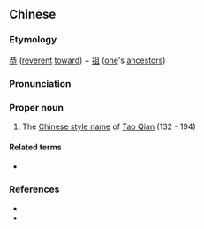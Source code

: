==Chinese==
{{zh-forms}}

===Etymology===
[[恭]] ([[reverent]] [[toward]]) + [[祖]] ([[one]]'s [[ancestors]])

===Pronunciation===
{{zh-pron
|m=Gōngzǔ
|cat=pn
}}

===Proper noun===
{{zh-proper noun}}

# The [[w:Chinese style name|Chinese style name]] of [[w:Tao Qian (Three Kingdoms)|Tao Qian]] (132 - 194)

====Related terms====
* {{zh-l|陶謙}}

===References===
* {{pedialite|陶謙|lang=zh}}
* {{pedialite|Tao Qian (Three Kingdoms)}}